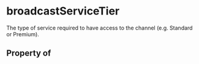   

# broadcastServiceTier

The type of service required to have access to the channel (e.g. Standard or Premium).

## Property of



